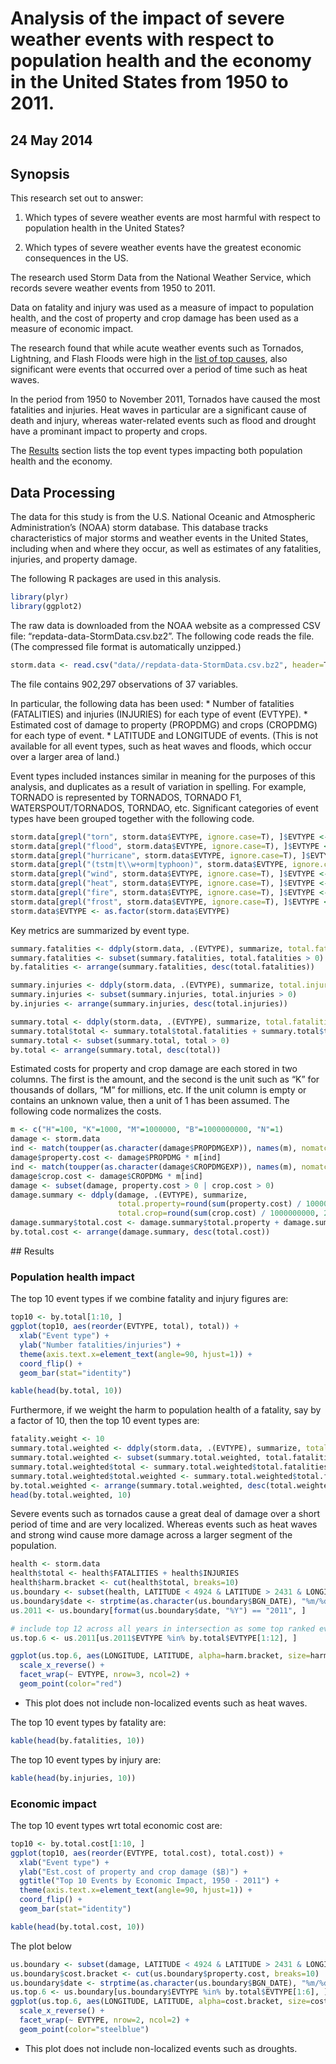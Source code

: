 # Analysis of the impact of severe weather events with respect to population health and the economy in the United States from 1950 to 2011.

## 24 May 2014

## Synopsis

This research set out to answer:

1. Which types of severe weather events are most harmful with respect to population health in the United States?

1. Which types of severe weather events have the greatest economic consequences in the US.

The research used Storm Data from the National Weather Service, which records severe weather events from 1950 to 2011.

Data on fatality and injury was used as a measure of impact to population health, and the cost of property and crop damage has been used as a measure of economic impact.

The research found that while acute weather events such as Tornados, Lightning, and Flash Floods were high in the [list of top causes](#top10health), also significant were events that occurred over a period of time such as heat waves.

In the period from 1950 to November 2011, Tornados have caused the most fatalities and injuries. Heat waves in particular are a significant cause of death and injury, whereas water-related events such as flood and drought have a prominant impact to property and crops.

The [Results](#results) section lists the top event types impacting both population health and the economy.

## Data Processing

The data for this study is from  the U.S. National Oceanic and Atmospheric Administration's (NOAA) storm database. This database tracks characteristics of major storms and weather events in the United States, including when and where they occur, as well as estimates of any fatalities, injuries, and property damage.

The following R packages are used in this analysis.

```r
library(plyr)
library(ggplot2)
```

The raw data is downloaded from the NOAA website as a compressed CSV file: "repdata-data-StormData.csv.bz2". The following code reads the file. (The compressed file format is automatically unzipped.)

```r
storm.data <- read.csv("data//repdata-data-StormData.csv.bz2", header=T, nrows=902298, stringsAsFactors=F)
```

The file contains 902,297 observations of 37 variables.

In particular, the following data has been used:
* Number of fatalities (FATALITIES) and injuries (INJURIES) for each type of event (EVTYPE).
* Estimated cost of damage to property (PROPDMG) and crops (CROPDMG) for each type of event.
* LATITUDE and LONGITUDE of events. (This is not available for all event types, such as heat waves and floods, which occur over a larger area of land.)

Event types included instances similar in meaning for the purposes of this analysis, and duplicates as a result of variation in spelling. For example, TORNADO is represented by TORNADOS, TORNADO F1, WATERSPOUT/TORNADOS, TORNDAO, etc. Significant categories of event types have been grouped together with the following code.

```r
storm.data[grepl("torn", storm.data$EVTYPE, ignore.case=T), ]$EVTYPE <- "TORNADO"
storm.data[grepl("flood", storm.data$EVTYPE, ignore.case=T), ]$EVTYPE <- "FLOOD"
storm.data[grepl("hurricane", storm.data$EVTYPE, ignore.case=T), ]$EVTYPE <- "HURRICANE"
storm.data[grepl("(tstm|t\\w+orm|typhoon)", storm.data$EVTYPE, ignore.case=T), ]$EVTYPE <- "THUNDERSTORM"
storm.data[grepl("wind", storm.data$EVTYPE, ignore.case=T), ]$EVTYPE <- "WINDS"
storm.data[grepl("heat", storm.data$EVTYPE, ignore.case=T), ]$EVTYPE <- "HEAT"
storm.data[grepl("fire", storm.data$EVTYPE, ignore.case=T), ]$EVTYPE <- "FIRE"
storm.data[grepl("frost", storm.data$EVTYPE, ignore.case=T), ]$EVTYPE <- "FROST"
storm.data$EVTYPE <- as.factor(storm.data$EVTYPE)
```

Key metrics are summarized by event type.

```r
summary.fatalities <- ddply(storm.data, .(EVTYPE), summarize, total.fatalities=sum(FATALITIES))
summary.fatalities <- subset(summary.fatalities, total.fatalities > 0)
by.fatalities <- arrange(summary.fatalities, desc(total.fatalities))

summary.injuries <- ddply(storm.data, .(EVTYPE), summarize, total.injuries=sum(INJURIES))
summary.injuries <- subset(summary.injuries, total.injuries > 0)
by.injuries <- arrange(summary.injuries, desc(total.injuries))

summary.total <- ddply(storm.data, .(EVTYPE), summarize, total.fatalities=sum(FATALITIES), total.injuries=sum(INJURIES))
summary.total$total <- summary.total$total.fatalities + summary.total$total.injuries
summary.total <- subset(summary.total, total > 0)
by.total <- arrange(summary.total, desc(total))
```

Estimated costs for property and crop damage are each stored in two columns. The first is the amount, and the second is the unit such as "K" for thousands of dollars, "M" for millions, etc. If the unit column is empty or contains an unknown value, then a unit of 1 has been assumed. The following code normalizes the costs.

```r
m <- c("H"=100, "K"=1000, "M"=1000000, "B"=1000000000, "N"=1)
damage <- storm.data
ind <- match(toupper(as.character(damage$PROPDMGEXP)), names(m), nomatch=5)
damage$property.cost <- damage$PROPDMG * m[ind]
ind <- match(toupper(as.character(damage$CROPDMGEXP)), names(m), nomatch=5)
damage$crop.cost <- damage$CROPDMG * m[ind]
damage <- subset(damage, property.cost > 0 | crop.cost > 0)
damage.summary <- ddply(damage, .(EVTYPE), summarize,
                        total.property=round(sum(property.cost) / 1000000000, 2),
                        total.crop=round(sum(crop.cost) / 1000000000, 2))
damage.summary$total.cost <- damage.summary$total.property + damage.summary$total.crop
by.total.cost <- arrange(damage.summary, desc(total.cost))
```

<a name="results"></a>
## Results

### Population health impact

The top 10 event types if we combine fatality and injury figures are:

```r
top10 <- by.total[1:10, ]
ggplot(top10, aes(reorder(EVTYPE, total), total)) +
  xlab("Event type") +
  ylab("Number fatalities/injuries") +
  theme(axis.text.x=element_text(angle=90, hjust=1)) +
  coord_flip() +
  geom_bar(stat="identity")
```

```r
kable(head(by.total, 10))
```

<a name="top10health"></a>
Furthermore, if we weight the harm to population health of a fatality, say by a factor of 10, then the top 10 event types are:

```r
fatality.weight <- 10
summary.total.weighted <- ddply(storm.data, .(EVTYPE), summarize, total.fatalities=sum(FATALITIES), total.injuries=sum(INJURIES))
summary.total.weighted <- subset(summary.total.weighted, total.fatalities > 0 | total.injuries > 0)
summary.total.weighted$total <- summary.total.weighted$total.fatalities + summary.total.weighted$total.injuries
summary.total.weighted$total.weighted <- summary.total.weighted$total.fatalities * fatality.weight + summary.total.weighted$total.injuries
by.total.weighted <- arrange(summary.total.weighted, desc(total.weighted))
head(by.total.weighted, 10)
```

Severe events such as tornados cause a great deal of damage over a short period of time and are very localized. Whereas events such as heat waves and strong wind cause more damage across a larger segment of the population.

```r
health <- storm.data
health$total <- health$FATALITIES + health$INJURIES
health$harm.bracket <- cut(health$total, breaks=10)
us.boundary <- subset(health, LATITUDE < 4924 & LATITUDE > 2431 & LONGITUDE > 6657 & LONGITUDE <  12446)
us.boundary$date <- strptime(as.character(us.boundary$BGN_DATE), "%m/%d/%Y %H:%M:%S")
us.2011 <- us.boundary[format(us.boundary$date, "%Y") == "2011", ]

# include top 12 across all years in intersection as some top ranked event types do not have geo data points
us.top.6 <- us.2011[us.2011$EVTYPE %in% by.total$EVTYPE[1:12], ]

ggplot(us.top.6, aes(LONGITUDE, LATITUDE, alpha=harm.bracket, size=harm.bracket)) +
  scale_x_reverse() +
  facet_wrap(~ EVTYPE, nrow=3, ncol=2) +
  geom_point(color="red")
```

* This plot does not include non-localized events such as heat waves.

The top 10 event types by fatality are:

```r
kable(head(by.fatalities, 10))
```

The top 10 event types by injury are:

```r
kable(head(by.injuries, 10))
```

### Economic impact

The top 10 event types wrt total economic cost are:

```r
top10 <- by.total.cost[1:10, ]
ggplot(top10, aes(reorder(EVTYPE, total.cost), total.cost)) +
  xlab("Event type") +
  ylab("Est.cost of property and crop damage ($B)") +
  ggtitle("Top 10 Events by Economic Impact, 1950 - 2011") +
  theme(axis.text.x=element_text(angle=90, hjust=1)) +
  coord_flip() +
  geom_bar(stat="identity")
```

```r
kable(head(by.total.cost, 10))
```

The plot below 

```r
us.boundary <- subset(damage, LATITUDE < 4924 & LATITUDE > 2431 & LONGITUDE > 6657 & LONGITUDE <  12446 & property.cost > 100000)
us.boundary$cost.bracket <- cut(us.boundary$property.cost, breaks=10)
us.boundary$date <- strptime(as.character(us.boundary$BGN_DATE), "%m/%d/%Y %H:%M:%S")
us.top.6 <- us.boundary[us.boundary$EVTYPE %in% by.total$EVTYPE[1:6], ]
ggplot(us.top.6, aes(LONGITUDE, LATITUDE, alpha=cost.bracket, size=cost.bracket)) +
  scale_x_reverse() +
  facet_wrap(~ EVTYPE, nrow=2, ncol=2) +
  geom_point(color="steelblue")
```

* This plot does not include non-localized events such as droughts.
